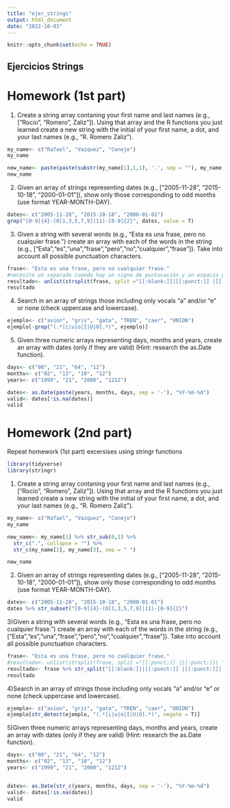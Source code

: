 ```yaml
---
title: "ejer_strings"
output: html_document
date: "2022-10-03"
---
```


```r
knitr::opts_chunk$set(echo = TRUE)
```


## Ejercicios Strings
# Homework (1st part)
1)  Create a string array contaning your first name and last names (e.g., ["Rocio", "Romero", Zaliz"]). Using that array and the R functions you just learned create a new string with the initial of your first name, a dot, and your last names (e.g., "R. Romero Zaliz").
```r
my_name<- c("Rafael", "Vazquez", "Conejo")
my_name

new_name<- paste(paste(substr(my_name[1],1,1), '.', sep = ""), my_name[2], my_name[3])
new_name
```

2)  Given an array of strings representing dates (e.g., [“2005-11-28”, “2015-10-18”, “2000-01-01”]), show only those corresponding to odd months (use format YEAR-MONTH-DAY).
```r
dates<- c("2005-11-28", "2015-10-18", "2000-01-01")
grep("[0-9]{4}-(0[1,3,5,7,9]|11)-[0-9]{2}", dates, value = T)

```

3)  Given a string with several words (e.g., “Esta es una frase, pero no cualquier frase.”) create an array with each of the words in the string (e.g., ["Esta","es","una","frase","pero","no","cualquier","frase"]). Take into account all possible punctuation characters.
```r
frase<- "Esta es una frase, pero no cualquier frase."
#necesito un separado cuando hay un signo de puntucación y un espacio y cuando acaba en signo de puntuacion
resultado<- unlist(strsplit(frase, split ="[[:blank:]]|[[:punct:]] |[[:punct:]]| "))
resultado
```

4)  Search in an array of strings those including only vocals "a" and/or "e" or none (check uppercase and lowercase).
```r
ejemplo<- c("avion", "gris", "gata", "TREN", "caer", "UNION")
ejemplo[-grep("(.*[i|u|o|I|U|O].*)", ejemplo)]
```

5)  Given three numeric arrays representing days, months and years, create an array with dates (only if they are valid) (Hint: research the as.Date function).
```r
days<- c("08", "21", "64", "12")
months<- c("02", "13", "10", "12")
years<- c("1999", "21", "2000", "1212")

dates<- as.Date(paste(years, months, days, sep = '-'), "%Y-%m-%d")
valid<- dates[!is.na(dates)]
valid
```


# Homework (2nd part)
Repeat homework (1st part) excersises using stringr functions
```r
library(tidyverse)
library(stringr)
```

1) Create a string array contaning your first name and last names (e.g., ["Rocio", "Romero", Zaliz"]). Using that array and the R functions you just learned create a new string with the initial of your first name, a dot, and your last names (e.g., "R. Romero Zaliz").
```r
my_name<- c("Rafael", "Vazquez", "Conejo")
my_name

new_name<- my_name[1] %>% str_sub(0,1) %>%
  str_c(".", collapse = "") %>%
  str_c(my_name[2], my_name[3], sep = " ")

new_name
```

2) Given an array of strings representing dates (e.g., [“2005-11-28”, “2015-10-18”, “2000-01-01”]), show only those corresponding to odd months (use format YEAR-MONTH-DAY).
```r
dates<- c("2005-11-28", "2015-10-18", "2000-01-01")
dates %>% str_subset("[0-9]{4}-(0[1,3,5,7,9]|11)-[0-9]{2}")
```

3)Given a string with several words (e.g., “Esta es una frase, pero no cualquier frase.”) create an array with each of the words in the string (e.g., ["Esta","es","una","frase","pero","no","cualquier","frase"]). Take into account all possible punctuation characters.
```r
frase<- "Esta es una frase, pero no cualquier frase."
#resultado<- unlist(strsplit(frase, split ="[[:punct:]] |[[:punct:]]| "))
resultado<- frase %>% str_split("[[:blank:]]|[[:punct:]] |[[:punct:]]| ")
resultado
```

4)Search in an array of strings those including only vocals "a" and/or "e" or none (check uppercase and lowercase).
```r
ejemplo<- c("avion", "gris", "gata", "TREN", "caer", "UNION")
ejemplo[str_detect(ejemplo, "(.*[i|u|o|I|U|O].*)", negate = T)]
```

5)Given three numeric arrays representing days, months and years, create an array with dates (only if they are valid) (Hint: research the as.Date function).
```r
days<- c("08", "21", "64", "12")
months<- c("02", "13", "10", "12")
years<- c("1999", "21", "2000", "1212")


dates<- as.Date(str_c(years, months, days, sep = '-'), "%Y-%m-%d")
valid<- dates[!is.na(dates)]
valid
```